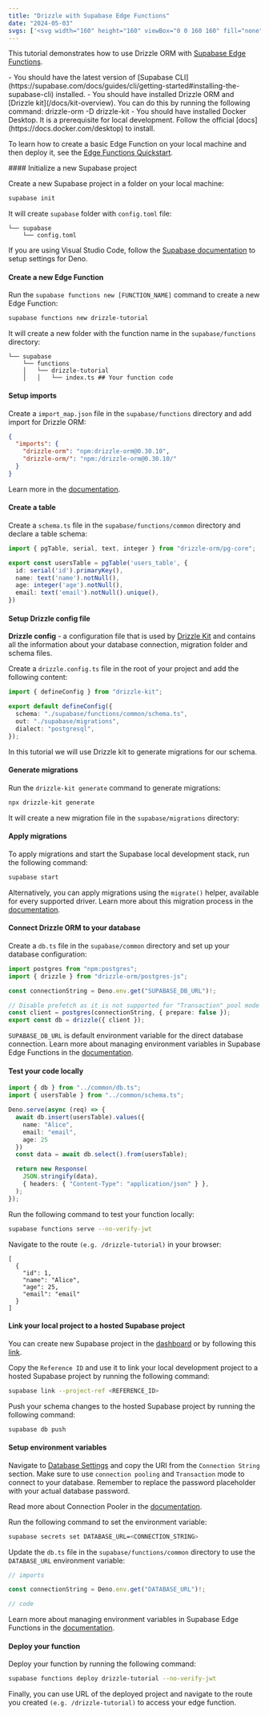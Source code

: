 ```yaml
---
title: "Drizzle with Supabase Edge Functions"
date: "2024-05-03"
svgs: ['<svg width="160" height="160" viewBox="0 0 160 160" fill="none" xmlns="http://www.w3.org/2000/svg"><rect width="9.63139" height="40.8516" rx="4.8157" transform="matrix(0.873028 0.48767 -0.497212 0.867629 43.4805 67.3037)" fill="currentColor"></rect><rect width="9.63139" height="40.8516" rx="4.8157" transform="matrix(0.873028 0.48767 -0.497212 0.867629 76.9395 46.5342)" fill="currentColor"></rect><rect width="9.63139" height="40.8516" rx="4.8157" transform="matrix(0.873028 0.48767 -0.497212 0.867629 128.424 46.5352)" fill="currentColor"></rect><rect width="9.63139" height="40.8516" rx="4.8157" transform="matrix(0.873028 0.48767 -0.497212 0.867629 94.957 67.3037)" fill="currentColor"></rect></svg>', <svg width="24" height="25" viewBox="0 0 24 25" fill="currentColor" xmlns="http://www.w3.org/2000/svg"><path d="M13.3501 21.1611C12.9303 21.6898 12.079 21.4002 12.0689 20.7251L11.921 10.8511H18.5603C19.7628 10.8511 20.4335 12.24 19.6857 13.1818L13.3501 21.1611Z" /><path d="M10.6499 5.27307C11.0697 4.7443 11.921 5.03403 11.9311 5.70913L11.996 15.5831H5.43981C4.23723 15.5831 3.56652 14.1942 4.31432 13.2524L10.6499 5.27307Z"/></svg>]
---
```



This tutorial demonstrates how to use Drizzle ORM with [Supabase Edge Functions](https://supabase.com/docs/guides/functions).

<Prerequisites>
- You should have the latest version of [Supabase CLI](https://supabase.com/docs/guides/cli/getting-started#installing-the-supabase-cli) installed.
- You should have installed Drizzle ORM and [Drizzle kit](/docs/kit-overview). You can do this by running the following command:
<Npm>
drizzle-orm
-D drizzle-kit
</Npm>
- You should have installed Docker Desktop. It is a prerequisite for local development. Follow the official [docs](https://docs.docker.com/desktop) to install.
</Prerequisites>


To learn how to create a basic Edge Function on your local machine and then deploy it, see the [Edge Functions Quickstart](https://supabase.com/docs/guides/functions/quickstart).

<Steps>
#### Initialize a new Supabase project

Create a new Supabase project in a folder on your local machine:

```bash copy
supabase init
```

It will create `supabase` folder with `config.toml` file:

```text
└── supabase
    └── config.toml
```

If you are using Visual Studio Code, follow the [Supabase documentation](https://supabase.com/docs/guides/functions/local-development#deno-with-visual-studio-code) to setup settings for Deno.

#### Create a new Edge Function

Run the `supabase functions new [FUNCTION_NAME]` command to create a new Edge Function:

```bash copy
supabase functions new drizzle-tutorial
```

It will create a new folder with the function name in the `supabase/functions` directory:

```text
└── supabase
    └── functions
    │   └── drizzle-tutorial
    │   │   └── index.ts ## Your function code
```

#### Setup imports

Create a `import_map.json` file in the `supabase/functions` directory and add import for Drizzle ORM:

```json copy filename="supabase/functions/import_map.json"
{
  "imports": {
    "drizzle-orm": "npm:drizzle-orm@0.30.10",
    "drizzle-orm/": "npm:/drizzle-orm@0.30.10/"
  }
}
```

Learn more in the [documentation](https://supabase.com/docs/guides/functions/import-maps).

#### Create a table

Create a `schema.ts` file in the `supabase/functions/common` directory and declare a table schema:

```typescript copy filename="supabase/functions/common/schema.ts"
import { pgTable, serial, text, integer } from "drizzle-orm/pg-core";

export const usersTable = pgTable('users_table', {
  id: serial('id').primaryKey(),
  name: text('name').notNull(),
  age: integer('age').notNull(),
  email: text('email').notNull().unique(),
})
```

#### Setup Drizzle config file

**Drizzle config** - a configuration file that is used by [Drizzle Kit](/docs/kit-overview) and contains all the information about your database connection, migration folder and schema files.

Create a `drizzle.config.ts` file in the root of your project and add the following content:

```typescript copy filename="drizzle.config.ts"
import { defineConfig } from "drizzle-kit";

export default defineConfig({
  schema: "./supabase/functions/common/schema.ts",
  out: "./supabase/migrations",
  dialect: "postgresql",
});
```

In this tutorial we will use Drizzle kit to generate migrations for our schema.

#### Generate migrations

Run the `drizzle-kit generate` command to generate migrations:

```bash copy
npx drizzle-kit generate
```

It will create a new migration file in the `supabase/migrations` directory:

#### Apply migrations

To apply migrations and start the Supabase local development stack, run the following command:

```bash copy
supabase start
```

Alternatively, you can apply migrations using the `migrate()` helper, available for every supported driver. Learn more about this migration process in the [documentation](/docs/migrations).

#### Connect Drizzle ORM to your database

Create a `db.ts` file in the `supabase/common` directory and set up your database configuration:

```typescript copy filename="supabase/functions/common/db.ts"
import postgres from "npm:postgres";
import { drizzle } from "drizzle-orm/postgres-js";

const connectionString = Deno.env.get("SUPABASE_DB_URL")!;

// Disable prefetch as it is not supported for "Transaction" pool mode
const client = postgres(connectionString, { prepare: false });
export const db = drizzle({ client });
```

`SUPABASE_DB_URL` is default environment variable for the direct database connection. Learn more about managing environment variables in Supabase Edge Functions in the [documentation](https://supabase.com/docs/guides/functions/secrets).

#### Test your code locally

```typescript copy filename="supabase/functions/drizzle-tutorial/index.ts"
import { db } from "../common/db.ts";
import { usersTable } from "../common/schema.ts";

Deno.serve(async (req) => {
  await db.insert(usersTable).values({
    name: "Alice",
    email: "email",
    age: 25
  })
  const data = await db.select().from(usersTable);

  return new Response(
    JSON.stringify(data),
    { headers: { "Content-Type": "application/json" } },
  );
});
```

Run the following command to test your function locally:

```bash copy
supabase functions serve --no-verify-jwt
```

Navigate to the route `(e.g. /drizzle-tutorial)` in your browser:

```plaintext
[
  {
    "id": 1,
    "name": "Alice",
    "age": 25,
    "email": "email"
  }
]
```

#### Link your local project to a hosted Supabase project

You can create new Supabase project in the [dashboard](https://supabase.com/dashboard) or by following this [link](https://database.new/).

Copy the `Reference ID` and use it to link your local development project to a hosted Supabase project by running the following command:

```bash copy
supabase link --project-ref <REFERENCE_ID>
```

Push your schema changes to the hosted Supabase project by running the following command:

```bash copy
supabase db push
```

#### Setup environment variables

Navigate to [Database Settings](https://supabase.com/dashboard/project/_/settings/database) and copy the URI from the `Connection String` section. Make sure to use `connection pooling` and `Transaction` mode to connect to your database. Remember to replace the password placeholder with your actual database password.

Read more about Connection Pooler in the [documentation](https://supabase.com/docs/guides/database/connecting-to-postgres#connection-pooler).

Run the following command to set the environment variable:

```bash copy
supabase secrets set DATABASE_URL=<CONNECTION_STRING>
```

Update the `db.ts` file in the `supabase/functions/common` directory to use the `DATABASE_URL` environment variable:

```typescript copy filename="supabase/functions/common/db.ts"
// imports

const connectionString = Deno.env.get("DATABASE_URL")!;

// code
```

Learn more about managing environment variables in Supabase Edge Functions in the [documentation](https://supabase.com/docs/guides/functions/secrets).

#### Deploy your function

Deploy your function by running the following command:

```bash copy
supabase functions deploy drizzle-tutorial --no-verify-jwt
```
</Steps>

Finally, you can use URL of the deployed project and navigate to the route you created `(e.g. /drizzle-tutorial)` to access your edge function.
